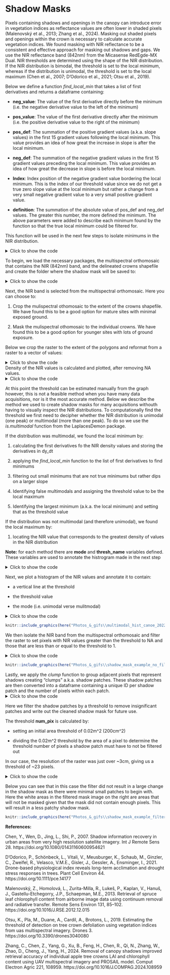 # Shadow Masks {#shadow-mask}

Pixels containing shadows and openings in the canopy can introduce error in vegetation indices as reflectance values are often lower in shaded pixels (Malenovský et al., 2013; Zhang et al., 2024).  Masking out shaded pixels and openings within the crown is necessary to calculate accurate vegetation indices. We found masking with NIR reflectance to be a consistent and effective approach for masking out shadows and gaps. We use the NIR reflectance band (842nm) from the Micasense RedEgde-MX Dual. NIR thresholds are determined using the shape of the NIR distribution. If the NIR distribution is bimodal, the threshold is set to the local minimum, whereas if the distribution is unimodal, the threshold is set to the local maximum (Chen et al., 2007; D’Odorico et al., 2021; Otsu et al., 2019).

Below we define a function *find_local_min* that takes a list of first derivatives and returns a dataframe containing:

- **neg_value**: The value of the first derivative directly before the minimum (i.e. the negative derivative value to the left of the minimum)

- **pos_value**: The value of the first derivative directly after the minimum (i.e. the positive derivative value to the right of the minimum)

-	**pos_def**: The summation of the positive gradient values (a.k.a. slope values) in the first 15 gradient values following the local minimum. This value provides an idea of how great the increase in slope is after the local minimum.

-	**neg_def**: The summation of the negative gradient values in the first 15 gradient values preceding the local minimum. This value provides an idea of how great the decrease in slope is before the local minimum.

-	**Index**: Index position of the negative gradient value bordering the local minimum. This is the index of our threshold value since we do not get a true zero slope value at the local minimum but rather a change from a very small negative gradient value to a very small positive gradient value.

-	**definition**: The summation of the absolute value of pos_def and neg_def values. The greater this number, the more defined the minimum. 
The above parameters were added to describe each minimum found by the function so that the true local minimum could be filtered for.

This function will be used in the next few steps to isolate minimums in the NIR distribution.

<details>
<summary>Click to show the code</summary>
```r
# This function finds local minimums and ranks how defined they are by the 'definition' attribute
find_local_min <- function(values) { #input "values" is a list of 1st derivatives of NIR values
  #initializing variables
  neg_slope <- numeric() 
  pos_slope <- numeric()
  index_of_closest <- numeric()
  definition = numeric()
  neg_sum = numeric()
  pos_sum = numeric()
  
  k <- 1 #initializing iterator 
  
  for (i in 2:length(values)) { #skip index 1 so following "values[i-1]..." can properly index
    #print(i)
    if (values[i - 1] < 0 & values[i] >= 0 & i > 15) { 
      #finds a change from negative to positive 1st derivative (local min)
      #i>15 because local min will not be in first 15 values and this stops an error occurring where a local min is found in the first 15 values and the def_positive indexing does not work
      def_positive <- c(values[i:(i+15)]) # vector of next 15 gradient values
      def_pos <- def_positive[def_positive > 0] #only taking positive 1st derivative values (aka positive slopes)
      pos_sum[k] <- sum(def_pos) #adding up the positive 1st derivative values
      
      def_negative <- c(values[(i - 15):i]) # vector of the 15 values to the left of the local min (negative 1st derivatives)
      def_neg <- def_negative[def_negative < 0] #only taking the negative slopes in the list
      neg_sum[k] <- sum(def_neg) #adding up negative values
      
      neg_slope[k] <- values[i - 1] #1st derivative value at i-1 (right before sign change from neg to pos)
      pos_slope[k] <- values[i] #1st derivative at i (at the switch from neg to positive)
      index_of_closest[k] <- i - 1 #index value of the last neg 1st derivative before the local min
      definition[k] <- sum(abs(def_neg), abs(def_pos)) # higher the value, more pronounced the local min
      k <- k + 1
    }
  }
  return(data.frame(neg_value = neg_slope, pos_value = pos_slope, Index = index_of_closest, definition = definition, neg_def = neg_sum, pos_def = pos_sum))
}
```
</details>

To begin, we load the necessary packages, the multispectral orthomosaic that contains the NIR (842nm) band, and the delineated crowns shapefile and create the folder where the shadow mask will be saved to:

<details>
<summary>Click to show the code</summary>
```r
#Required Packages
library(ggplot2) # to plot 
library(terra) # to work with the orthomosaics (rasters)
library(dplyr) #for data manipulation
library(tidyverse) # for data manipulation
library(sf) # to work with the delineated crown polygons
library(pracma) # for gradient/ derivative function
library(LaplacesDemon) # is.multimodal function

# Setting directory 
dir = "Change to match your folder strucutre" #directory where shadow mask folder will be made. This dir is also used in path names for the orhtomosaics. Change up paths throughout the code to call your data.

# Reading in the multispectral orthomosaic
ms_temp = rast(list.files(paste0(dir, "metashape\\3_MS_ORTHO\\"), pattern = ".*MS_Calibrated.*_bestPanel.tif$", full.names = TRUE)) # here we read in the ortho that is in the set directory and contains "MS_Calibrated" in the name and end in "_bestPanel.tif". We had multiple orthos in this folder, so did this to ensure the proper one was called. Change to match your ortho name, or remove the pattern if you only have one ortho in the defined path.
  
# Reading in the shapefile containing delineated crowns and buffering inward by 5cm to limit any mixed pixels from neighboring vegetation
dir_crowns <- "D:\\Sync\\Fdc_PR_Canoe\\Crowns.shp" #path to crowns shapefile
pols_spat = st_read(paste0(dir_crowns)) %>% # reading in crown shp
  filter(!st_is_empty(.)) %>% #removing empty
  st_buffer(dist = -.05) %>% #buffering inward by 5cm
  vect()

# Creating a folder for shadow masks
Nir_shadow_folder_baseName <- "NIR_shadow_mask_localMinOrMax" #name of the folder shadow masks will be written to. We have the folder name defined outside the folder creation step below so that we could change the folder name once without having to change it throughout the code.
if (!dir.exists(paste0(dir, Nir_shadow_folder_baseName,"\\"))) {
  dir.create(paste0(dir,Nir_shadow_folder_baseName,"\\"))
  }
```
</details>

Next, the NIR band is selected from the multispectral orthomosaic. Here you can choose to:

1) Crop the mulispectral othomosaic to the extent of the crowns shapefile. We have found this to be a good option for mature sites with minimal exposed ground.

2) Mask the mulispectral othomosaic to the individual crowns. We have found this to be a good option for younger sites with lots of ground exposure. 

Below we crop the raster to the extent of the polygons and reformat from a raster to a vector of values:

<details>
<summary>Click to show the code</summary>
```r
#Create a vector of near-infrared (NIR) values from the 10th multispectral band (842nm)
NIR = ms_temp[[10]] %>% #isolating the NIR (842nm) band
  crop(pols_spat) %>% #cropping to the extent of the crown polygon shp
  clamp(upper = 50000, values = FALSE) %>% 
  as.vector()

```
</details>

Density of the NIR values is calculated and plotted, after removing NA values.
<details>
<summary>Click to show the code</summary>
```r
NIR_na <- na.omit(NIR) #remove NA values from the NIR vector
density_values <- density(NIR_na) # calculates density of NIR values
# Plot to see the distribution of NIR values
plot(density_values) # check to see the distribution of NIR values (ie a visual check for whether or not a local min exists)
```
</details>

At this point the threshold can be estimated manually from the graph however, this is not a feasible method when you have many data acquisitions, nor is it the most accurate method. Below we describe the method we used to create shadow masks for many acquisitions withouth having to visually inspect the NIR distributions. To computationally find the threshold we first need to decipher whether the NIR distribution is unimodal (one peak) or multimodal (more than one peak). To do so we use the *is.multimodal* function from the LaplacesDemon package. 

If the distribution was multimodal, we found the local minimum by:

1) calculating the first derivatives fo the NIR density values and storing the derivatives in dy_dt

2) applying the *find_local_min* function to the list of first derivatives to find minimums

3) filtering out small minimums that are not true minimums but rather dips on a larger slope

4) Identifying false multimodals and assigning the threshold value to be the local maximum

5) Identifying the largest minimum (a.k.a. the local minimum) and setting that as the threshold value

If the distribution was not multimodal (and therefore unimodal), we found the local maximum by:

1) locating the NIR value that corresponds to the greatest density of values in the NIR distribution

**Note:** for each method there are **mode** and **thresh_name** variables defined. These variables are used to annotate the histrogram made in the next step 

<details>
<summary>Click to show the code</summary>
```r
if(is.multimodal(NIR_na)){ # if the NIR distribution is multimodal, continue to the below steps
    
    dy_dt <- pracma::gradient(density_values$y) #list of first derivatives of NIR vector
    
    zeros <- find_local_min(dy_dt) # Finds index locations where slope switches from neg to post (local min) and ranks the intensity of each local min
    zeros_filtered <- zeros[(zeros$pos_def > 0),] # Filters rows with pos_def > 0, filtering out small minimums on negative slopes (not true local mins)
    
    if(nrow(zeros_filtered)==0){#if empty, then detected a false multimodal distribution and defaulting to max as threshold value
      print("It is a false multimodal")
      max_density = max(density_values$y, na.rm = TRUE)
      threshold = density_values$x[which(density_values$y == max_density)]
      mode <- "Unimodal (False Multi)"
      thresh_name <- "LocalMax"
      
      }else{ 
      zeros_local_min <- zeros_filtered[which.max(zeros_filtered$definition), ] #isolating the largest local min
      # x_zeros <- density_values$x[zeros_local_min$Index] #selecting NIR (aka x_mid) value that corresponds to the index value of the most defined local min 
      threshold <- density_values$x[zeros_local_min$Index] #selecting NIR (aka x_mid) value that corresponds to the index value of the most defined local min 
      
      # Catching cases of "inf" returns:
      if (threshold <= 0.7 & threshold > 0){#setting limits on the threshold to remove any thresholds from the tails of the distribution
        print(threshold)
        mode <- "Multimodal"
        thresh_name <- "LocalMin"
        
        }else{
        print("Multimodal with org thresh > 0.7") #This output usually indicates an error in the function, make sure to look at the NIR distribution to confirm this is in fact correct or if the code needs modification for a special case
        #This often indicates a false multimodal as well, and therefore the NIR value with the max frequency in the NIR distribution with be used as the threshold
        max_density = max(density_values$y, na.rm = TRUE)
        threshold = density_values$x[which(density_values$y == max_density)]
        mode <- "Unimodal (False Multi with org thresh > 0.7)"
        thresh_name <- "LocalMax"
      }
    }
  }else{ #if the NIR vector is NOT multimodal, continue to the below steps
    #Finding NIR value with the greatest frequency in the distribution - this max value will be the threshold for unimodal distributions 
    max_density = max(density_values$y, na.rm = TRUE)
    threshold = density_values$x[which(density_values$y == max_density)]
    print(threshold)
    thresh_name <- "LocalMax"
    mode <- "Unimodal"
  }
```
</details>

Next, we plot a histogram of the NIR values and annotate it to contain:

- a vertical line at the threshold

- the threshold value

- the mode (i.e. unimodal verse mulitmodal)

<details>
<summary>Click to show the code</summary>
```r
(hist = NIR %>% #plotting a histogram of NIR values with a vertical red line for the defined threshold value
    as_tibble() %>% 
    ggplot() +
    geom_histogram(aes(x = NIR), bins = 150) +      
    geom_vline(xintercept = threshold, color = "red3") +
    labs(title = paste0(mode, " , threshold: ",round(threshold, digits = 2)))+
    theme_bw()+
    theme(panel.grid.major = element_blank(),           
          panel.grid.minor = element_blank(),
          plot.title = element_text(size = 13,hjust = 0.75, vjust = -28)))
  
ggsave(hist, #saving out the plot
       filename = paste0(dir, Nir_shadow_folder_baseName,"\\", date_list[x], "_NIR_shadow_hist_localMin_orMax.jpeg"),
       device = jpeg,
       width = 8,
       height = 8)
```
</details>

```r
knitr::include_graphics(here("Photos_&_gifs\\multimodal_hist_canoe_2022_08_05.jfif"))
```

We then isolate the NIR band from the multispectral orthomosaic and filter the raster to set pixels with NIR values greater than the threshold to NA and those that are less than or equal to the threshold to 1.

<details>
<summary>Click to show the code</summary>
```r
shadow_mask = ms_temp[[10]] #isolating the NIR band of the multispectral ortho
shadow_mask[shadow_mask > threshold] = NA #for NIR values > threshold, make them NA
shadow_mask[shadow_mask <= threshold] = 1 #for NIR values < or = to the threshold value, make them 1
  
# Writing out the shadow mask that has values of 1 for all pixels that will be masked out
terra::writeRaster(shadow_mask, paste0(dir, Nir_shadow_folder_baseName,"\\",  date_list[x], "_NIR_shadow_thresh",threshold ,"_",thresh_name, ".tif"),
                     overwrite = TRUE)
```
</details>

```r
knitr::include_graphics(here("Photos_&_gifs\\shadow_mask_example_no_filter_2022_08_05.PNG"))
```


Lastly, we apply the *clump* function to group adjacent pixels that represent shadows creating "clumps" a.k.a. shadow patches. These shadow patches are then converted into a dataframe containing a unique ID per shadow patch and the number of pixels within each patch. 
<details>
<summary>Click to show the code</summary>
```r
# Grouping adjacent pixels with the same value (i.e. representing shadowed areas) into distinct patches or clumps
shadow_patches = raster::clump(raster::raster(shadow_mask), directions = 4) %>%
  rast()
# Summarizing the clumps obtained from the shadow patches raster. It contains two columns: 
#1. value: representing the unique ID of each clump:
#2. count: representing the number of pixels within each clump
clumps = data.frame(freq(shadow_patches))
```
</details>

Here we filter the shadow patches by a threshold to remove insignificant patches and write out the cleaned shadow mask for future use.

The threshold **num_pix** is calculated by:

- setting an initial area threshold of 0.02m^2 (200cm^2)
 
- dividing the 0.02m^2 threshold by the area of a pixel to determine the threshold number of pixels a shadow patch must have to not be filtered out

In our case, the resolution of the raster was just over ~3cm, giving us a threshold of ~23 pixels.

<details>
<summary>Click to show the code</summary>
```r
# Calculating the threshold for the number of pixels that a clump must contain to be considered significant
# It is calculated based on the desired area threshold (200 cm²) divided by the area of a single pixel
num_pix = 0.02 / (res(shadow_patches)[1]^2) #0.02 represents 200cm² in meters
flecks = clumps[clumps$count > num_pix,] # remove clump observations with frequency smaller than the threshold
flecks = as.vector(flecks$value) # record IDs from clumps which met the criteria in previous step
  
new_mask = shadow_patches %in% flecks #keep clumps that have IDS in flecks
new_mask[new_mask == 0] = NA # make clumps that are zero, NA
  
#writing out a 'cleaned' shadow mask  
terra::writeRaster(new_mask, paste0(dir, Nir_shadow_folder_baseName,"\\",  date_list[x], "_NIR_shadow_thresh",threshold ,"_",thresh_name, "_mask2.tif"),
                     overwrite = TRUE)
```
</details>

Below you can see that in this case the filter did not result in a large change in the shadow mask as there were minimal small patches to begin with. Here the white areas in the filtered mask image on the right are areas that will not be masked given that the mask did not contain enough pixels. This will result in a less patchy shadow mask.

```r
knitr::include_graphics(here("Photos_&_gifs\\shadow_mask_example_filtered_2022_08_05.PNG"))
```



**References:**

Chen, Y., Wen, D., Jing, L., Shi, P., 2007. Shadow information recovery in urban areas from very high resolution satellite imagery. Int J Remote Sens 28. https://doi.org/10.1080/01431160600954621

D’Odorico, P., Schönbeck, L., Vitali, V., Meusburger, K., Schaub, M., Ginzler, C., Zweifel, R., Velasco, V.M.E., Gisler, J., Gessler, A., Ensminger, I., 2021. Drone-based physiological index reveals long-term acclimation and drought stress responses in trees. Plant Cell Environ 44. https://doi.org/10.1111/pce.14177

Malenovský, Z., Homolová, L., Zurita-Milla, R., Lukeš, P., Kaplan, V., Hanuš, J., Gastellu-Etchegorry, J.P., Schaepman, M.E., 2013. Retrieval of spruce leaf chlorophyll content from airborne image data using continuum removal and radiative transfer. Remote Sens Environ 131, 85–102. https://doi.org/10.1016/J.RSE.2012.12.015

Otsu, K., Pla, M., Duane, A., Cardil, A., Brotons, L., 2019. Estimating the threshold of detection on tree crown defoliation using vegetation indices from uas multispectral imagery. Drones 3. https://doi.org/10.3390/drones3040080

Zhang, C., Chen, Z., Yang, G., Xu, B., Feng, H., Chen, R., Qi, N., Zhang, W., Zhao, D., Cheng, J., Yang, H., 2024. Removal of canopy shadows improved retrieval accuracy of individual apple tree crowns LAI and chlorophyll content using UAV multispectral imagery and PROSAIL model. Comput Electron Agric 221, 108959. https://doi.org/10.1016/J.COMPAG.2024.108959
